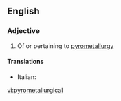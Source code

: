 ==English==

===Adjective===
{{en-adj}}

# Of or pertaining to [[pyrometallurgy]]

====Translations====
{{trans-top|pertaining to pyrometallurgy}}
* Italian: {{t-|it|pirometallurgico}}
{{trans-mid}}
{{trans-bottom}}

[[vi:pyrometallurgical]]
